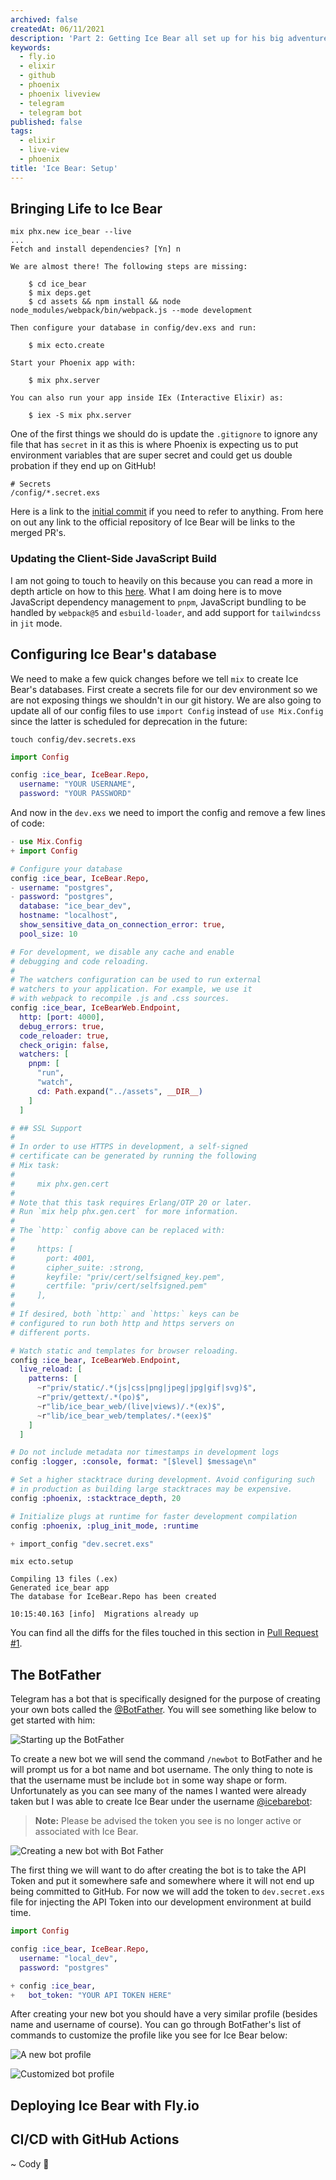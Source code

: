 ```yaml
---
archived: false
createdAt: 06/11/2021
description: 'Part 2: Getting Ice Bear all set up for his big adventure! In this post I setup Fly.io, GitHub, Phoenix, and Telegram.'
keywords:
  - fly.io
  - elixir
  - github
  - phoenix
  - phoenix liveview
  - telegram
  - telegram bot
published: false
tags:
  - elixir
  - live-view
  - phoenix
title: 'Ice Bear: Setup'
---
```



## Bringing Life to Ice Bear

```shell
mix phx.new ice_bear --live
...
Fetch and install dependencies? [Yn] n

We are almost there! The following steps are missing:

    $ cd ice_bear
    $ mix deps.get
    $ cd assets && npm install && node node_modules/webpack/bin/webpack.js --mode development

Then configure your database in config/dev.exs and run:

    $ mix ecto.create

Start your Phoenix app with:

    $ mix phx.server

You can also run your app inside IEx (Interactive Elixir) as:

    $ iex -S mix phx.server
```

One of the first things we should do is update the `.gitignore` to ignore any file that has `secret` in it as this is where Phoenix is expecting us to put environment variables that are super secret and could get us double probation if they end up on GitHub!

```ignore:.gitignore
# Secrets
/config/*.secret.exs
```

Here is a link to the [initial commit](https://github.com/rockchalkwushock/ice-bear/commit/aba12121c37b54ff638e1add700453ebfad0610b) if you need to refer to anything. From here on out any link to the official repository of Ice Bear will be links to the merged PR's.

### Updating the Client-Side JavaScript Build

I am not going to touch to heavily on this because you can read a more in depth article on how to this [here](https://codybrunner.dev/blog/2021/esbuild-pnpm-and-tailwind-in-phoenix). What I am doing here is to move JavaScript dependency management to `pnpm`, JavaScript bundling to be handled by `webpack@5` and `esbuild-loader`, and add support for `tailwindcss` in `jit` mode.

## Configuring Ice Bear's database

We need to make a few quick changes before we tell `mix` to create Ice Bear's databases. First create a secrets file for our dev environment so we are not exposing things we shouldn't in our git history. We are also going to update all of our config files to use `import Config` instead of `use Mix.Config` since the latter is scheduled for deprecation in the future:

```shell
touch config/dev.secrets.exs
```

```elixir:config/dev.secrets.exs
import Config

config :ice_bear, IceBear.Repo,
  username: "YOUR USERNAME",
  password: "YOUR PASSWORD"
```

And now in the `dev.exs` we need to import the config and remove a few lines of code:

```diff:config/dev.exs
- use Mix.Config
+ import Config

# Configure your database
config :ice_bear, IceBear.Repo,
- username: "postgres",
- password: "postgres",
  database: "ice_bear_dev",
  hostname: "localhost",
  show_sensitive_data_on_connection_error: true,
  pool_size: 10

# For development, we disable any cache and enable
# debugging and code reloading.
#
# The watchers configuration can be used to run external
# watchers to your application. For example, we use it
# with webpack to recompile .js and .css sources.
config :ice_bear, IceBearWeb.Endpoint,
  http: [port: 4000],
  debug_errors: true,
  code_reloader: true,
  check_origin: false,
  watchers: [
    pnpm: [
      "run",
      "watch",
      cd: Path.expand("../assets", __DIR__)
    ]
  ]

# ## SSL Support
#
# In order to use HTTPS in development, a self-signed
# certificate can be generated by running the following
# Mix task:
#
#     mix phx.gen.cert
#
# Note that this task requires Erlang/OTP 20 or later.
# Run `mix help phx.gen.cert` for more information.
#
# The `http:` config above can be replaced with:
#
#     https: [
#       port: 4001,
#       cipher_suite: :strong,
#       keyfile: "priv/cert/selfsigned_key.pem",
#       certfile: "priv/cert/selfsigned.pem"
#     ],
#
# If desired, both `http:` and `https:` keys can be
# configured to run both http and https servers on
# different ports.

# Watch static and templates for browser reloading.
config :ice_bear, IceBearWeb.Endpoint,
  live_reload: [
    patterns: [
      ~r"priv/static/.*(js|css|png|jpeg|jpg|gif|svg)$",
      ~r"priv/gettext/.*(po)$",
      ~r"lib/ice_bear_web/(live|views)/.*(ex)$",
      ~r"lib/ice_bear_web/templates/.*(eex)$"
    ]
  ]

# Do not include metadata nor timestamps in development logs
config :logger, :console, format: "[$level] $message\n"

# Set a higher stacktrace during development. Avoid configuring such
# in production as building large stacktraces may be expensive.
config :phoenix, :stacktrace_depth, 20

# Initialize plugs at runtime for faster development compilation
config :phoenix, :plug_init_mode, :runtime

+ import_config "dev.secret.exs"
```

```shell
mix ecto.setup

Compiling 13 files (.ex)
Generated ice_bear app
The database for IceBear.Repo has been created

10:15:40.163 [info]  Migrations already up
```

You can find all the diffs for the files touched in this section in [Pull Request #1](https://github.com/rockchalkwushock/ice-bear/pull/1).

## The BotFather

Telegram has a bot that is specifically designed for the purpose of creating your own bots called the [@BotFather](https://t.me/BotFather). You will see something like below to get started with him:

![Starting up the BotFather](/images/2021/ice-bear/bot-father.png)

To create a new bot we will send the command `/newbot` to BotFather and he will prompt us for a bot name and bot username. The only thing to note is that the username must be include `bot` in some way shape or form. Unfortunately as you can see many of the names I wanted were already taken but I was able to create Ice Bear under the username [@icebarebot](https://t.me/icebarebot):

> **Note:** Please be advised the token you see is no longer active or associated with Ice Bear.

![Creating a new bot with Bot Father](/images/2021/ice-bear/newbot.png)

The first thing we will want to do after creating the bot is to take the API Token and put it somewhere safe and somewhere where it will not end up being committed to GitHub. For now we will add the token to `dev.secret.exs` file for injecting the API Token into our development environment at build time.

```diff:config/dev.secret.exs
import Config

config :ice_bear, IceBear.Repo,
  username: "local_dev",
  password: "postgres"

+ config :ice_bear,
+   bot_token: "YOUR API TOKEN HERE"

```

After creating your new bot you should have a very similar profile (besides name and username of course). You can go through BotFather's list of commands to customize the profile like you see for Ice Bear below:

![A new bot profile](/images/2021/ice-bear/newbot-profile.png)

![Customized bot profile](/images/2021/ice-bear/customized-bot-profile.png)

## Deploying Ice Bear with Fly.io

## CI/CD with GitHub Actions

<Signature>~ Cody 🚀</Signature>
